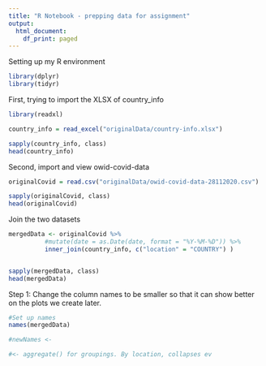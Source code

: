 ```yaml
---
title: "R Notebook - prepping data for assignment"
output:
  html_document:
    df_print: paged
---
```

Setting up my R environment

```r
library(dplyr)
library(tidyr)

```

First, trying to import the XLSX of country_info


```r
library(readxl)

country_info = read_excel("originalData/country-info.xlsx")

sapply(country_info, class)
head(country_info)

```

Second, import and view owid-covid-data

```r

originalCovid = read.csv("originalData/owid-covid-data-28112020.csv")

sapply(originalCovid, class)
head(originalCovid)

```

Join the two datasets

```r

mergedData <- originalCovid %>%
          #mutate(date = as.Date(date, format = "%Y-%M-%D")) %>%
          inner_join(country_info, c("location" = "COUNTRY") )


sapply(mergedData, class)
head(mergedData)
```

Step 1: Change the column names to be smaller so that it can show better on the plots we create later.

```r

#Set up names
names(mergedData)

#newNames <- 

#<- aggregate() for groupings. By location, collapses ev

```

